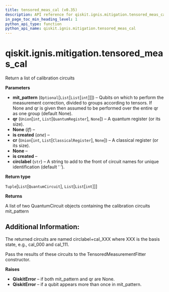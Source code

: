 ```yaml
---
title: tensored_meas_cal (v0.35)
description: API reference for qiskit.ignis.mitigation.tensored_meas_cal in qiskit v0.35
in_page_toc_min_heading_level: 1
python_api_type: function
python_api_name: qiskit.ignis.mitigation.tensored_meas_cal
---
```


<span id="qiskit-ignis-mitigation-tensored-meas-cal" />

# qiskit.ignis.mitigation.tensored\_meas\_cal

<Function id="qiskit.ignis.mitigation.tensored_meas_cal" isDedicatedPage={true} github="https://github.com/qiskit-community/qiskit-ignis/tree/stable/0.7/qiskit/ignis/mitigation/measurement/circuits.py" signature="tensored_meas_cal(mit_pattern=None, qr=None, cr=None, circlabel='')">
  Return a list of calibration circuits

  **Parameters**

  *   **mit\_pattern** (`Optional`\[`List`\[`List`\[`int`]]]) – Qubits on which to perform the measurement correction, divided to groups according to tensors. If None and qr is given then assumed to be performed over the entire qr as one group (default None).
  *   **qr** (`Union`\[`int`, `List`\[`QuantumRegister`], `None`]) – A quantum register (or its size).
  *   **None** (*If*) –
  *   **is created** (*one*) –
  *   **cr** (`Union`\[`int`, `List`\[`ClassicalRegister`], `None`]) – A classical register (or its size).
  *   **None** –
  *   **is created** –
  *   **circlabel** (`str`) – A string to add to the front of circuit names for unique identification (default ‘ ‘).

  **Return type**

  `Tuple`\[`List`\[`QuantumCircuit`], `List`\[`List`\[`int`]]]

  **Returns**

  A list of two QuantumCircuit objects containing the calibration circuits mit\_pattern

  ## Additional Information:

  The returned circuits are named circlabel+cal\_XXX where XXX is the basis state, e.g., cal\_000 and cal\_111.

  Pass the results of these circuits to the TensoredMeasurementFitter constructor.

  **Raises**

  *   **QiskitError** – if both mit\_pattern and qr are None.
  *   **QiskitError** – if a qubit appears more than once in mit\_pattern.
</Function>

